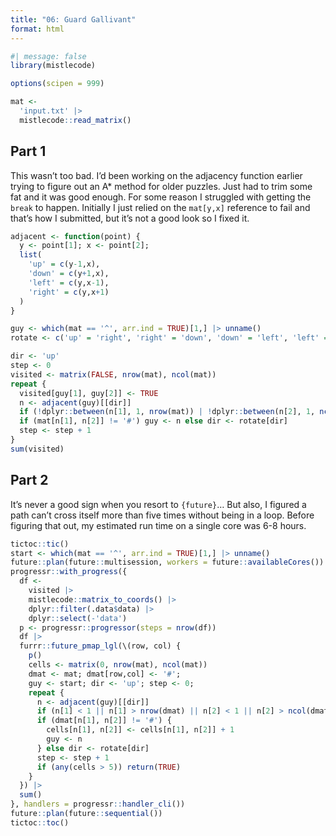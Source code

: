 ```yaml
---
title: "06: Guard Gallivant"
format: html
---
```


```r
#| message: false
library(mistlecode)

options(scipen = 999)
```

```r
mat <- 
  'input.txt' |>
  mistlecode::read_matrix()
```

## Part 1

This wasn't too bad. I'd been working on the adjacency function earlier trying to figure out an A* method for older puzzles. Just had to trim some fat and it was good enough. For some reason I struggled with getting the `break` to happen. Initially I just relied on the `mat[y,x]` reference to fail and that's how I submitted, but it's not a good look so I fixed it.

```r
adjacent <- function(point) {
  y <- point[1]; x <- point[2];
  list(
    'up' = c(y-1,x),
    'down' = c(y+1,x),
    'left' = c(y,x-1),
    'right' = c(y,x+1)
  )
}
```

```r
guy <- which(mat == '^', arr.ind = TRUE)[1,] |> unname()
rotate <- c('up' = 'right', 'right' = 'down', 'down' = 'left', 'left' = 'up')

dir <- 'up'
step <- 0
visited <- matrix(FALSE, nrow(mat), ncol(mat))
repeat {
  visited[guy[1], guy[2]] <- TRUE
  n <- adjacent(guy)[[dir]]
  if (!dplyr::between(n[1], 1, nrow(mat)) | !dplyr::between(n[2], 1, ncol(mat))) break
  if (mat[n[1], n[2]] != '#') guy <- n else dir <- rotate[dir]
  step <- step + 1
}
sum(visited)
```

## Part 2

It's never a good sign when you resort to `{future}`... But also, I figured a path can't cross itself more than five times without being in a loop. Before figuring that out, my estimated run time on a single core was 6-8 hours.

```r
tictoc::tic()
start <- which(mat == '^', arr.ind = TRUE)[1,] |> unname()
future::plan(future::multisession, workers = future::availableCores())
progressr::with_progress({
  df <-
    visited |> 
    mistlecode::matrix_to_coords() |> 
    dplyr::filter(.data$data) |>
    dplyr::select(-'data')
  p <- progressr::progressor(steps = nrow(df))
  df |>
  furrr::future_pmap_lgl(\(row, col) {
    p()
    cells <- matrix(0, nrow(mat), ncol(mat))
    dmat <- mat; dmat[row,col] <- '#';
    guy <- start; dir <- 'up'; step <- 0;
    repeat {
      n <- adjacent(guy)[[dir]]
      if (n[1] < 1 || n[1] > nrow(dmat) || n[2] < 1 || n[2] > ncol(dmat)) return(FALSE)
      if (dmat[n[1], n[2]] != '#') {
        cells[n[1], n[2]] <- cells[n[1], n[2]] + 1
        guy <- n
      } else dir <- rotate[dir]
      step <- step + 1
      if (any(cells > 5)) return(TRUE)
    }
  }) |>
  sum()
}, handlers = progressr::handler_cli())
future::plan(future::sequential())
tictoc::toc()
```
